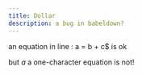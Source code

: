 ```yaml
---
title: Dollar
description: a bug in babeldown?
---
```


an equation in line :  a = b + c$ is ok

but $a$ a one-character equation is not!


